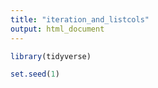 ```yaml
---
title: "iteration_and_listcols"
output: html_document
---
```


```r
library(tidyverse)

set.seed(1)
```

